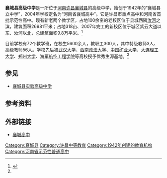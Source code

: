 '''襄城县高级中学'''是一所位于[[河南|河南]][[许昌|许昌]][[襄城县|襄城县]]的高级中学，始创于1942年的“襄城县立中学”，2004年学校定名为“河南省襄城高中”。它是许昌市重点高中和河南省首批示范性高中。现有新老两个教学区，占地100余亩的老校区位于县城西隅[[汝河|汝河]]之滨，建筑面积26981平米；占地318亩、2007年完工的新校区位于城区紫云大道以东、汝河以北，总建筑面积9.8万平米。<ref name="介绍">{{cite web |url=http://www.xuchang.gov.cn/sitegroup/root/html/530e068b300cae2401301041ba460ad9/20110524094576382.html |language= |title=襄城县学校基本情况介绍 |publisher=许昌市政府 |date=2015-06-09 |accessdate= }}{{Dead link|date=2018年6月 |bot=InternetArchiveBot |fix-attempted=no }}</ref>

目前学校有72个教学班，在校生5600余人，教职工300人，其中特级教师3人、高级教师56人。学校先后被[[武汉大学|武汉大学]]、[[西南政法大学|西南政法大学]]、[[中国矿业大学|中国矿业大学]]、[[大连理工大学|大连理工大学]]、[[郑州大学|郑州大学]]、[[海军航空工程学院|海军航空工程学院]]等高校授予优秀生源基地。<ref name="介绍"/>

== 参见 ==
*[[襄城县实验高级中学|襄城县实验高级中学]]

== 参考资料 ==
{{reflist}}

== 外部链接 ==
*[http://hnsxcgz.30edu.com/ 襄城高中]{{Wayback|url=http://hnsxcgz.30edu.com/ |date=20150330153704 }}

{{河南省示范性普通高级中学}}
{{DEFAULTSORT:}}
[[Category:襄城县|Category:襄城县]]
[[Category:许昌中等教育|Category:许昌中等教育]]
[[Category:1942年创建的教育机构|Category:1942年创建的教育机构]]
[[Category:河南省示范性普通高中|Category:河南省示范性普通高中]]